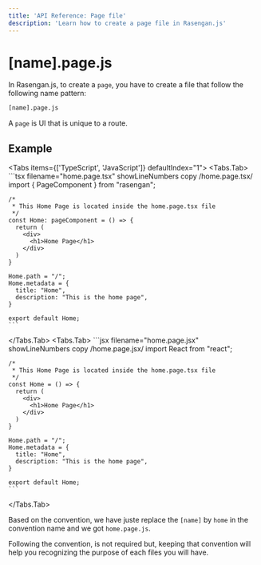 ```yaml
---
title: 'API Reference: Page file'
description: 'Learn how to create a page file in Rasengan.js'
---
```



# [name].page.js

In Rasengan.js, to create a `page`, you have to create a file that follow the following name pattern: 

```txt showLineNumbers copy /page.js/
[name].page.js
```

A `page` is UI that is unique to a route.

## Example

<Tabs items={['TypeScript', 'JavaScript']} defaultIndex="1">
  <Tabs.Tab>
    ```tsx filename="home.page.tsx" showLineNumbers copy /home.page.tsx/
    import { PageComponent } from "rasengan";

    /*
     * This Home Page is located inside the home.page.tsx file
     */
    const Home: pageComponent = () => {
      return (
        <div>
          <h1>Home Page</h1>
        </div>
      )
    }
    
    Home.path = "/";
    Home.metadata = {
      title: "Home",
      description: "This is the home page",
    }

    export default Home;
    ```
  </Tabs.Tab>
  <Tabs.Tab>
    ```jsx filename="home.page.jsx" showLineNumbers copy /home.page.jsx/
    import React from "react";

    /*
     * This Home Page is located inside the home.page.tsx file
     */
    const Home = () => {
      return (
        <div>
          <h1>Home Page</h1>
        </div>
      )
    }
    
    Home.path = "/";
    Home.metadata = {
      title: "Home",
      description: "This is the home page",
    }

    export default Home;
    ```
  </Tabs.Tab>
</Tabs>

Based on the convention, we have juste replace the `[name]` by `home` in the convention name and we got `home.page.js`.

<AlertBox>
Following the convention, is not required but, keeping that convention will help you recognizing the purpose of each files you will have.
</AlertBox>
